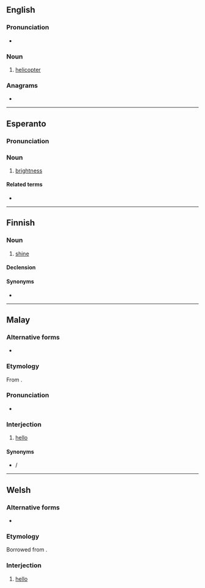 {{also|heló}}
==English==

===Pronunciation===
* {{a|GA}} {{IPA|/ˈhi.loʊ/|lang=en}}<!-- generated by [[Template:X2IPA]] -->

===Noun===
{{en-noun}}

# {{lb|en|military|slang}} [[helicopter]]

===Anagrams===
* {{anagrams|en|a=ehlo|Hoel|OHLE|hole|ohel|oleh}}

----

==Esperanto==

===Pronunciation===
{{eo-IPA}}

===Noun===
{{eo-head|-}}

# [[brightness]]
#: {{ant|eo|malhelo}}

====Related terms====
* {{l|eo|hela}}

----

==Finnish==

===Noun===
{{fi-noun}}

# {{lb|fi|rare}} [[shine]]

====Declension====
{{fi-decl-valo|hel|||o|a}}

====Synonyms====
* {{l|fi|loiste}}

----

==Malay==

===Alternative forms===
* {{l|ms|هيلو|sc=Arab}}

===Etymology===
From {{etyl|en|ms}} {{m|en|hello}}.

===Pronunciation===
* {{a|Bahasa Baku}} {{IPA|/helo/|lang=ms}}

===Interjection===
{{head|ms|interjection|Jawi spelling|هيلو}}

# [[hello]]

====Synonyms====
* {{l|ms|halo}} / {{l|ms|هلو|sc=Arab}}

----

==Welsh==

===Alternative forms===
* {{l|cy|hylo}}

===Etymology===
Borrowed from {{bor|cy|en|hello}}.

===Interjection===
{{head|cy|interjection}}

# [[hello]] {{gloss|greeting}}